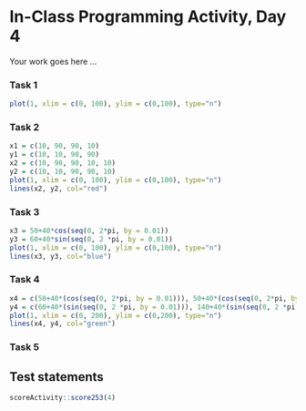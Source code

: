 # In-Class Programming Activity, Day 4

Your work goes here ...


### Task 1

```r
plot(1, xlim = c(0, 100), ylim = c(0,100), type="n")
```

### Task 2
```r
x1 = c(10, 90, 90, 10)
y1 = c(10, 10, 90, 90)
x2 = c(10, 90, 90, 10, 10)
y2 = c(10, 10, 90, 90, 10)
plot(1, xlim = c(0, 100), ylim = c(0,100), type="n")
lines(x2, y2, col="red")
```

### Task 3
```r

x3 = 50+40*cos(seq(0, 2*pi, by = 0.01))
y3 = 60+40*sin(seq(0, 2 *pi, by = 0.01))
plot(1, xlim = c(0, 100), ylim = c(0,100), type="n")
lines(x3, y3, col="blue")
```

### Task 4

```r
x4 = c(50+40*(cos(seq(0, 2*pi, by = 0.01))), 50+40*(cos(seq(0, 2*pi, by = 0.01))))
y4 = c(60+40*(sin(seq(0, 2 *pi, by = 0.01))), 140+40*(sin(seq(0, 2 *pi, by = 0.01))))
plot(1, xlim = c(0, 200), ylim = c(0,200), type="n")
lines(x4, y4, col="green")
```

### Task 5




## Test statements

```r
scoreActivity::score253(4)
```